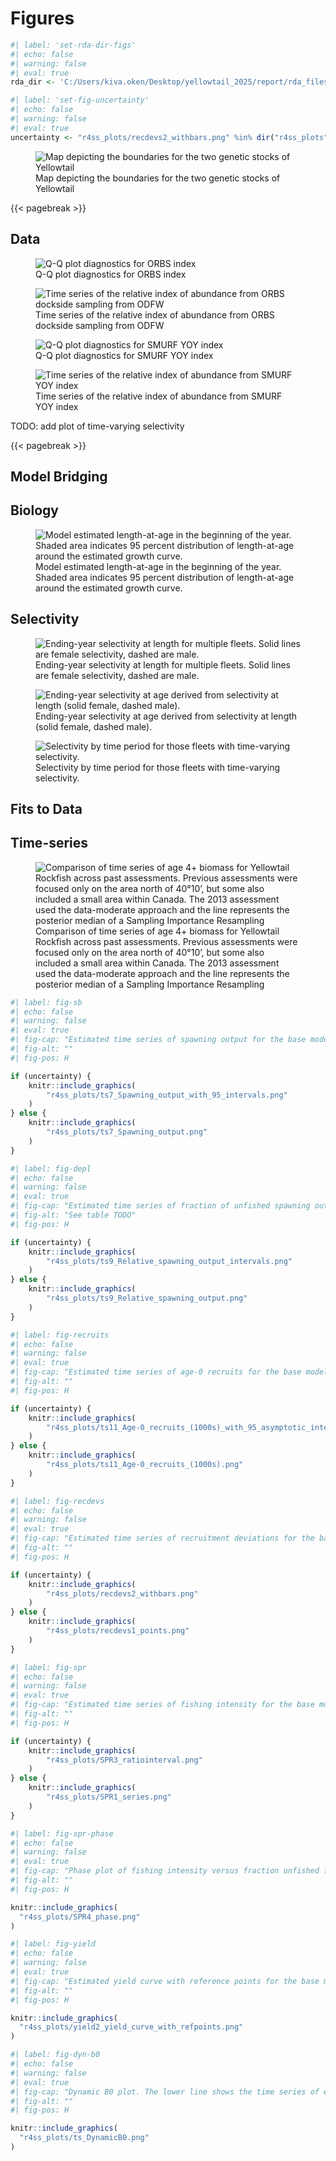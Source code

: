 # Figures 
 
```r
#| label: 'set-rda-dir-figs'
#| echo: false 
#| warning: false 
#| eval: true 
rda_dir <- 'C:/Users/kiva.oken/Desktop/yellowtail_2025/report/rda_files'
``` 

```r
#| label: 'set-fig-uncertainty'
#| echo: false 
#| warning: false 
#| eval: true 
uncertainty <- "r4ss_plots/recdevs2_withbars.png" %in% dir("r4ss_plots")
```

![Map depicting the boundaries for the two genetic stocks of Yellowtail](Figures/assess_region_map_v2.png){fig-alt='A map of the west coast of the U.S. depicting the distribution of the northern stock of yellowtail rockfish with a southern boundary at forty degrees and ten minutes and a northern boundary at the Washington state and Canada boundary.' #fig-assessregionmap}

{{< pagebreak >}}

## Data

![Q-Q plot diagnostics for ORBS index](Figures/ORBSqq.png){fig-alt='A q-q plot for the ORBS index depicting the sample quantiles on the y-axis and theorhetical quantiles on the x-axis. Data fit the one to one line well' #fig-orbsqq}

![Time series of the relative index of abundance from ORBS dockside sampling from ODFW](Figures/ORBSIndex.png){fig-alt='An annual relative index of abundance plotted from 2001 to 2024 with error bars' #fig-orbsindex}

![Q-Q plot diagnostics for SMURF YOY index](Figures/SMURFqq.png){fig-alt='A q-q plot for the SMURF index depicting the sample quantiles on the y-axis and theorhetical quantiles on the x-axis. Data fit the one to one line well' #fig-smurfqq}

![Time series of the relative index of abundance from SMURF YOY index](Figures/SMURFIndex.png){fig-alt='An annual relative index of abundance plotted from 2014 to 2024 with error bars' #fig-smurfindex}

TODO: add plot of time-varying selectivity

{{< pagebreak >}}

## Model Bridging

## Biology

![Model estimated length-at-age in the beginning of the year. Shaded area indicates 95 percent distribution of length-at-age around the estimated growth curve.](r4ss_plots\bio1_sizeatage.png){fig-alt='Growth curves for females and males diverge are similar up to about age 8 after which females are notably larger. For both sexes the growth asymptotes around age 20. See parameter table for growth parameters.' #fig-growth1}

## Selectivity

![Ending-year selectivity at length for multiple fleets. Solid lines are female selectivity, dashed are male.](r4ss_plots\sel01_multiple_fleets_length1.png){fig-alt='See the LEN\_SELEX table (with Factor = "Lsel") in Report.sso file for values.' #fig-sel-length}


![Ending-year selectivity at age derived from selectivity at length (solid female, dashed male).](r4ss_plots\sel02_multiple_fleets_age2.png){fig-alt='See the AGE\_SELEX table (with Factor = "Asel2") in Report.sso file for values.' #fig-sel-age}

![Selectivity by time period for those fleets with time-varying selectivity.](Figures\selectivity_time-varying.png){fig-alt='See the AGE\_SELEX table (with Factor = "Lsel") in Report.sso file for values.' #fig-sel-tv}

## Fits to Data


## Time-series

![Comparison of time series of age 4+ biomass for Yellowtail Rockfish across past assessments. Previous assessments were focused only on the area north of 40°10', but some also included a small area within Canada. The 2013 assessment used the data-moderate approach and the line represents the posterior median of a Sampling Importance Resampling](Figures\historical_assessment_timeseries.png){fig-alt='A time series of 13 colored lines showing estimates from 9 different assessment. The majority of the lines had similar scale and declined at a similar rate in the 1970s and 80s, but whereas the assessments conducted between 1991 and 2005 show one-way trips, those conducted in 2013 and onward show increases starting between 1990 and 2000. The current base model shows a lower scale than the previous assessment.' #fig-historical}


```r
#| label: fig-sb
#| echo: false
#| warning: false
#| eval: true
#| fig-cap: "Estimated time series of spawning output for the base model."
#| fig-alt: ""
#| fig-pos: H

if (uncertainty) {
    knitr::include_graphics(
        "r4ss_plots/ts7_Spawning_output_with_95_intervals.png"
    )
} else {
    knitr::include_graphics(
        "r4ss_plots/ts7_Spawning_output.png"
    )
}
```


```r
#| label: fig-depl
#| echo: false
#| warning: false
#| eval: true
#| fig-cap: "Estimated time series of fraction of unfished spawning output for the base model."
#| fig-alt: "See table TODO"
#| fig-pos: H

if (uncertainty) {
    knitr::include_graphics(
        "r4ss_plots/ts9_Relative_spawning_output_intervals.png"
    )
} else {
    knitr::include_graphics(
        "r4ss_plots/ts9_Relative_spawning_output.png"
    )
}
```


```r
#| label: fig-recruits
#| echo: false
#| warning: false
#| eval: true
#| fig-cap: "Estimated time series of age-0 recruits for the base model."
#| fig-alt: ""
#| fig-pos: H

if (uncertainty) {
    knitr::include_graphics(
        "r4ss_plots/ts11_Age-0_recruits_(1000s)_with_95_asymptotic_intervals.png"
    )
} else {
    knitr::include_graphics(
        "r4ss_plots/ts11_Age-0_recruits_(1000s).png"
    )
}
```

\pagebreak


```r
#| label: fig-recdevs
#| echo: false
#| warning: false
#| eval: true
#| fig-cap: "Estimated time series of recruitment deviations for the base model."
#| fig-alt: ""
#| fig-pos: H

if (uncertainty) {
    knitr::include_graphics(
        "r4ss_plots/recdevs2_withbars.png"
    )
} else {
    knitr::include_graphics(
        "r4ss_plots/recdevs1_points.png"
    )
}

```

```r
#| label: fig-spr
#| echo: false
#| warning: false
#| eval: true
#| fig-cap: "Estimated time series of fishing intensity for the base model."
#| fig-alt: ""
#| fig-pos: H

if (uncertainty) {
    knitr::include_graphics(
        "r4ss_plots/SPR3_ratiointerval.png"
    )
} else {
    knitr::include_graphics(
        "r4ss_plots/SPR1_series.png"
    )
}
```


```r
#| label: fig-spr-phase
#| echo: false 
#| warning: false 
#| eval: true 
#| fig-cap: "Phase plot of fishing intensity versus fraction unfished for the base model."
#| fig-alt: ""
#| fig-pos: H

knitr::include_graphics(
  "r4ss_plots/SPR4_phase.png"
)

```


```r
#| label: fig-yield
#| echo: false 
#| warning: false 
#| eval: true 
#| fig-cap: "Estimated yield curve with reference points for the base model."
#| fig-alt: ""
#| fig-pos: H

knitr::include_graphics(
  "r4ss_plots/yield2_yield_curve_with_refpoints.png"
)

```



```r
#| label: fig-dyn-b0
#| echo: false 
#| warning: false 
#| eval: true 
#| fig-cap: "Dynamic B0 plot. The lower line shows the time series of estimated spawning output in the presence of fishing mortality. The upper line shows the time series that could occur under the same dynamics (including deviations in recruitment), but without fishing. The point at the left represents the unfished equilibrium."
#| fig-alt: ""
#| fig-pos: H

knitr::include_graphics(
  "r4ss_plots/ts_DynamicB0.png"
)

```
